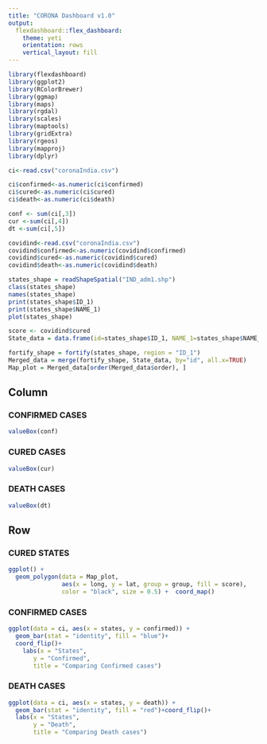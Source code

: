 ```yaml
---
title: "CORONA Dashboard v1.0"
output: 
  flexdashboard::flex_dashboard:
    theme: yeti
    orientation: rows
    vertical_layout: fill
---
```

<style>                     
.navbar {
  background-color:DarkBlue;
  border-color:black;
}
.navbar-brand {
color:white!important;
}
</style> 

```r
library(flexdashboard)
library(ggplot2)
library(RColorBrewer)
library(ggmap)
library(maps)
library(rgdal)
library(scales)
library(maptools)
library(gridExtra)
library(rgeos)
library(mapproj)
library(dplyr)

ci<-read.csv("coronaIndia.csv")

ci$confirmed<-as.numeric(ci$confirmed)
ci$cured<-as.numeric(ci$cured)
ci$death<-as.numeric(ci$death)

conf <- sum(ci[,3])
cur <-sum(ci[,4])
dt <-sum(ci[,5])

covidind<-read.csv("coronaIndia.csv")
covidind$confirmed<-as.numeric(covidind$confirmed)
covidind$cured<-as.numeric(covidind$cured)
covidind$death<-as.numeric(covidind$death)

states_shape = readShapeSpatial("IND_adm1.shp")
class(states_shape)
names(states_shape)
print(states_shape$ID_1)
print(states_shape$NAME_1)
plot(states_shape)

score <- covidind$cured
State_data = data.frame(id=states_shape$ID_1, NAME_1=states_shape$NAME_1, score)

fortify_shape = fortify(states_shape, region = "ID_1")
Merged_data = merge(fortify_shape, State_data, by="id", all.x=TRUE)
Map_plot = Merged_data[order(Merged_data$order), ]
```


## Column {data-width=150}

### CONFIRMED CASES

```r
valueBox(conf)
```

### CURED CASES

```r
valueBox(cur)
```

### DEATH CASES

```r
valueBox(dt)
```

Row {.tabset .tabset-fade}
-------------------------------------

### CURED STATES

```r
ggplot() +
  geom_polygon(data = Map_plot,
               aes(x = long, y = lat, group = group, fill = score),
               color = "black", size = 0.5) +  coord_map()
```


### CONFIRMED CASES

```r
ggplot(data = ci, aes(x = states, y = confirmed)) +
  geom_bar(stat = "identity", fill = "blue")+
  coord_flip()+
    labs(x = "States",
       y = "Confirmed",
       title = "Comparing Confirmed cases")
```

### DEATH CASES

```r
ggplot(data = ci, aes(x = states, y = death)) +
  geom_bar(stat = "identity", fill = "red")+coord_flip()+
  labs(x = "States",
       y = "Death",
       title = "Comparing Death cases")
```